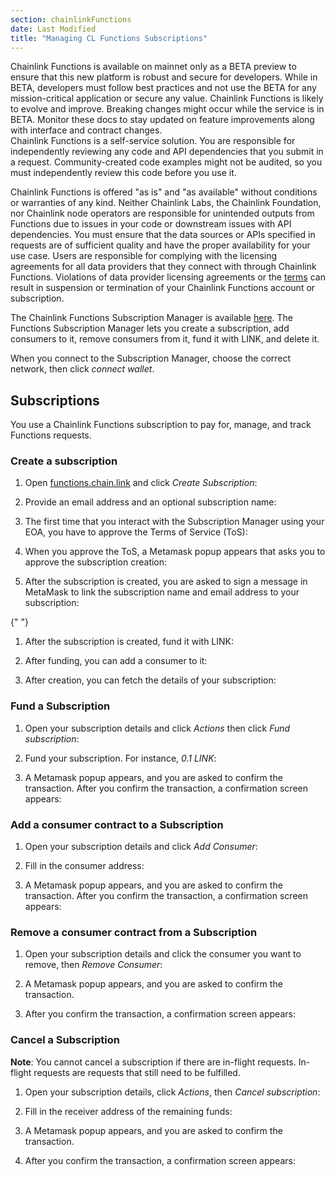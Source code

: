 ```yaml
---
section: chainlinkFunctions
date: Last Modified
title: "Managing CL Functions Subscriptions"
---
```



<Aside type="note" title="Mainnet Beta">
Chainlink Functions is available on mainnet only as a BETA preview to ensure that this new platform is robust and secure for developers. While in BETA, developers must follow best practices and not use the BETA for any mission-critical application or secure any value. Chainlink Functions is likely to evolve and improve. Breaking changes might occur while the service is in BETA. Monitor these docs to stay updated on feature improvements along with interface and contract changes.

</Aside>

<Aside type="note">
Chainlink Functions is a self-service solution. You are responsible for independently reviewing any code and API dependencies that you submit in a request. Community-created code examples might not be audited, so you must independently review this code before you use it.

Chainlink Functions is offered "as is" and "as available" without conditions or warranties of any kind. Neither Chainlink Labs, the Chainlink Foundation, nor Chainlink node operators are responsible for unintended outputs from Functions due to issues in your code or downstream issues with API dependencies. You must ensure that the data sources or APIs specified in requests are of sufficient quality and have the proper availability for your use case. Users are responsible for complying with the licensing agreements for all data providers that they connect with through Chainlink Functions. Violations of data provider licensing agreements or the [terms](https://chain.link/terms) can result in suspension or termination of your Chainlink Functions account or subscription.

</Aside>

The Chainlink Functions Subscription Manager is available [here](https://functions.chain.link/). The Functions Subscription Manager lets you create a subscription, add consumers to it, remove consumers from it, fund it with LINK, and delete it.

When you connect to the Subscription Manager, choose the correct network, then click _connect wallet_.

## Subscriptions

You use a Chainlink Functions subscription to pay for, manage, and track Functions requests.

### Create a subscription

1. Open [functions.chain.link](https://functions.chain.link/) and click _Create Subscription_:

   <ClickToZoom
     src="/images/chainlink-functions/tutorials/subscription/frontend-landing-wallet-connected.jpg"
     alt="Chainlink Functions subscription landing page"
   />

1. Provide an email address and an optional subscription name:

   <ClickToZoom
     src="/images/chainlink-functions/tutorials/subscription/create-subscription.jpg"
     alt="Chainlink Functions create subscription"
   />

1. The first time that you interact with the Subscription Manager using your EOA, you have to approve the Terms of Service (ToS):

   <ClickToZoom
     src="/images/chainlink-functions/tutorials/subscription/acceptTos.jpg"
     alt="Chainlink Functions accept ToS"
   />

1. When you approve the ToS, a Metamask popup appears that asks you to approve the subscription creation:

   <ClickToZoom
     src="/images/chainlink-functions/tutorials/subscription/approve-create-subscription.jpg"
     alt="Chainlink Functions approve subscriptions creation"
   />

1. After the subscription is created, you are asked to sign a message in MetaMask to link the subscription name and email address to your subscription:

<ClickToZoom
  src="/images/chainlink-functions/tutorials/subscription/sign-message-tos.jpg"
  alt="Chainlink Functions sign message ToS"
/>

{" "}

<ClickToZoom
  src="/images/chainlink-functions/tutorials/subscription/sign-message-tos-metamask.jpg"
  alt="Chainlink Functions sign message ToS Metamask"
/>

1. After the subscription is created, fund it with LINK:

   <ClickToZoom
     src="/images/chainlink-functions/tutorials/subscription/subscription-created-add-funds.jpg"
     alt="Chainlink Functions subscription add funds"
   />

1. After funding, you can add a consumer to it:

   <ClickToZoom
     src="/images/chainlink-functions/tutorials/subscription/subscription-created-add-consumer.jpg"
     alt="Chainlink Functions subscription add consumer"
   />

   <ClickToZoom
     src="/images/chainlink-functions/tutorials/subscription/subscription-created-add-consumer-2.jpg"
     alt="Chainlink Functions subscription add consumer"
   />

1. After creation, you can fetch the details of your subscription:

   <ClickToZoom
     src="/images/chainlink-functions/tutorials/subscription/subscription-details-after-creation.jpg"
     alt="Chainlink Functions subscription details"
   />

### Fund a Subscription

1. Open your subscription details and click _Actions_ then click _Fund subscription_:

   <ClickToZoom
     src="/images/chainlink-functions/tutorials/subscription/your-subscription-click-fund.jpg"
     alt="Chainlink Functions click fund"
   />

1. Fund your subscription. For instance, _0.1 LINK_:

   <ClickToZoom
     src="/images/chainlink-functions/tutorials/subscription/your-subscription-add-fund.jpg"
     alt="Chainlink Functions add fund to your subscription"
   />

1. A Metamask popup appears, and you are asked to confirm the transaction. After you confirm the transaction, a confirmation screen appears:

   <ClickToZoom
     src="/images/chainlink-functions/tutorials/subscription/your-subscription-funded.jpg"
     alt="Chainlink Functions subscription funded"
   />

### Add a consumer contract to a Subscription

1. Open your subscription details and click _Add Consumer_:

   <ClickToZoom
     src="/images/chainlink-functions/tutorials/subscription/your-subscription-add-consumer.jpg"
     alt="Chainlink Functions add consumer"
   />

1. Fill in the consumer address:

   <ClickToZoom
     src="/images/chainlink-functions/tutorials/subscription/your-subscription-fill-consumer.jpg"
     alt="Chainlink Functions provider consumer address"
   />

1. A Metamask popup appears, and you are asked to confirm the transaction. After you confirm the transaction, a confirmation screen appears:

   <ClickToZoom
     src="/images/chainlink-functions/tutorials/subscription/your-subscription-consumer-added.jpg"
     alt="Chainlink Functions consumer added"
   />

### Remove a consumer contract from a Subscription

1. Open your subscription details and click the consumer you want to remove, then _Remove Consumer_:

   <ClickToZoom
     src="/images/chainlink-functions/tutorials/subscription/your-subscription-remove-consumer.jpg"
     alt="Chainlink Functions remove consumer"
   />

1. A Metamask popup appears, and you are asked to confirm the transaction.

   <ClickToZoom
     src="/images/chainlink-functions/tutorials/subscription/your-subscription-remove-consumer-confirm.jpg"
     alt="Chainlink Functions confirm the removal of the consumer"
   />

   <ClickToZoom
     src="/images/chainlink-functions/tutorials/subscription/your-subscription-remove-consumer-confirm2.jpg"
     alt="Chainlink Functions confirm the removal of the consumer in Metamask"
   />

1. After you confirm the transaction, a confirmation screen appears:

   <ClickToZoom
     src="/images/chainlink-functions/tutorials/subscription/your-subscription-consumer-removed.jpg"
     alt="Chainlink Functions consumer removed"
   />

### Cancel a Subscription

**Note**: You cannot cancel a subscription if there are in-flight requests. In-flight requests are requests that still need to be fulfilled.

1. Open your subscription details, click _Actions_, then _Cancel subscription_:

   <ClickToZoom
     src="/images/chainlink-functions/tutorials/subscription/your-subscription-cancel.jpg"
     alt="Chainlink Functions cancel subscription"
   />

1. Fill in the receiver address of the remaining funds:

   <ClickToZoom
     src="/images/chainlink-functions/tutorials/subscription/your-subscription-cancel2.jpg"
     alt="Chainlink Functions cancel subscription"
   />

1. A Metamask popup appears, and you are asked to confirm the transaction.

   <ClickToZoom
     src="/images/chainlink-functions/tutorials/subscription/your-subscription-cancel-confirm.jpg"
     alt="Chainlink Functions confirm the removal of the subscription"
   />

   <ClickToZoom
     src="/images/chainlink-functions/tutorials/subscription/your-subscription-cancel-confirm2.jpg"
     alt="Chainlink Functions confirm the removal of the subscription in Metamask"
   />

1. After you confirm the transaction, a confirmation screen appears:

   <ClickToZoom
     src="/images/chainlink-functions/tutorials/subscription/your-subscription-cancelled.jpg"
     alt="Chainlink Functions subscription canceled"
   />
